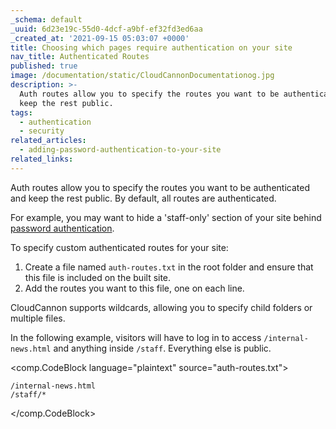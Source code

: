 ```yaml
---
_schema: default
_uuid: 6d23e19c-55d0-4dcf-a9bf-ef32fd3ed6aa
_created_at: '2021-09-15 05:03:07 +0000'
title: Choosing which pages require authentication on your site
nav_title: Authenticated Routes
published: true
image: /documentation/static/CloudCannonDocumentationog.jpg
description: >-
  Auth routes allow you to specify the routes you want to be authenticated and
  keep the rest public.
tags:
  - authentication
  - security
related_articles:
  - adding-password-authentication-to-your-site
related_links:
---
```

Auth routes allow you to specify the routes you want to be authenticated and keep the rest public. By default, all routes are authenticated.

For example, you may want to hide a 'staff-only' section of your site behind [password authentication](/documentation/articles/adding-password-authentication-to-your-site/).

To specify custom authenticated routes for your site:

1. Create a file named `auth-routes.txt` in the root folder and ensure that this file is included on the built site.&nbsp;
2. Add the routes you want to this file, one on each line.

CloudCannon supports wildcards, allowing you to specify child folders or multiple files.

In the following example, visitors will have to log in to access `/internal-news.html` and anything inside `/staff`. Everything else is public.

<comp.CodeBlock language="plaintext" source="auth-routes.txt">
```
/internal-news.html
/staff/*
```
</comp.CodeBlock>